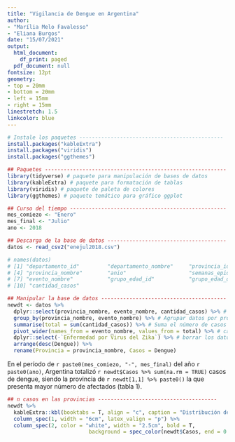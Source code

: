 ```yaml
---
title: "Vigilancia de Dengue en Argentina"
author: 
- "Marília Melo Favalesso"
- "Eliana Burgos"
date: "15/07/2021"
output:
  html_document:
    df_print: paged
  pdf_document: null
fontsize: 12pt
geometry:
- top = 20mm
- bottom = 20mm
- left = 15mm
- right = 15mm
linestretch: 1.5
linkcolor: blue
---
```


```r
# Instale los paquetes ----------------------------------------------
install.packages("kableExtra")
install.packages("viridis")
install.packages("ggthemes")
```

```r
## Paquetes ----------------------------------------------------------
library(tidyverse) # paquete para manipulación de bases de datos
library(kableExtra) # paquete para formatación de tablas
library(viridis) # paquete de paleta de colores
library(ggthemes) # paquete temático para gráfico ggplot

## Curso del tiempo --------------------------------------------------
mes_comiezo <- "Enero"
mes_final <- "Julio"
ano <- 2018

## Descarga de la base de datos --------------------------------------
datos <- read_csv2("enejul2018.csv")

# names(datos)
# [1] "departamento_id"         "departamento_nombre"     "provincia_id"           
# [4] "provincia_nombre"        "anio"                    "semanas_epidemiologicas"
# [7] "evento_nombre"           "grupo_edad_id"           "grupo_edad_desc"        
# [10] "cantidad_casos"         

## Manipular la base de datos ----------------------------------------
newdt <- datos %>% 
  dplyr::select(provincia_nombre, evento_nombre, cantidad_casos) %>% # seleccionar columnas
  group_by(provincia_nombre, evento_nombre) %>% # Agrupar datos por provincia y enfermedad
  summarise(total = sum(cantidad_casos)) %>% # Suma el número de casos por provincia
  pivot_wider(names_from = evento_nombre, values_from = total) %>% # cambiar formato de tabla
  dplyr::select(-`Enfermedad por Virus del Zika`) %>% # borrar los datos de Zica
  arrange(desc(Dengue)) %>%
  rename(Provincia = provincia_nombre, Casos = Dengue)
```

En el período de `r paste0(mes_comiezo, "-", mes_final)` del año `r paste0(ano)`, Argentina totalizó `r newdt$Casos %>% sum(na.rm = TRUE)` casos de dengue, siendo la provincia de `r newdt[1,1] %>% paste0()` la que presenta mayor número de afectados (tabla 1).


```r
## n casos en las provincias --------------------------------------
newdt %>%
  kableExtra::kbl(booktabs = T, align = "c", caption = "Distribución de casos de dengue por provincia de Argentina.", longtable = T) %>%
  column_spec(1, width = "6cm", latex_valign = "p") %>%
  column_spec(2, color = "white", width = "2.5cm", bold = T,
                          background = spec_color(newdt$Casos, end = 0.9, option = "A", direction = -1))
```




